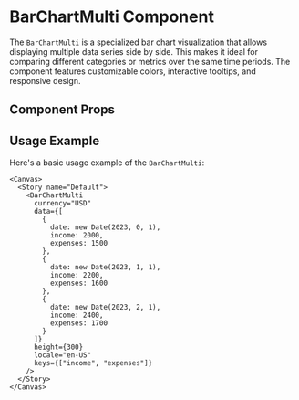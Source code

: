 

<Meta of={BarChartMulti} />

# BarChartMulti Component

The `BarChartMulti` is a specialized bar chart visualization that allows displaying multiple data series side by side. This makes it ideal for comparing different categories or metrics over the same time periods. The component features customizable colors, interactive tooltips, and responsive design.

## Component Props

<Canvas of={BarChartMulti} />

<Controls />

## Usage Example

Here's a basic usage example of the `BarChartMulti`:

```tsx
<Canvas>
  <Story name="Default">
    <BarChartMulti 
      currency="USD"
      data={[
        { 
          date: new Date(2023, 0, 1), 
          income: 2000, 
          expenses: 1500 
        },
        { 
          date: new Date(2023, 1, 1), 
          income: 2200, 
          expenses: 1600 
        },
        { 
          date: new Date(2023, 2, 1), 
          income: 2400, 
          expenses: 1700 
        }
      ]}
      height={300}
      locale="en-US"
      keys={["income", "expenses"]}
    />
  </Story>
</Canvas>
``` 